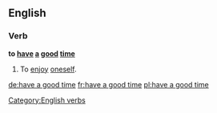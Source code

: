 ==English==

===Verb===
'''to [[have]] [[a]] [[good]] [[time]]'''

# {{idiomatic}} To [[enjoy]] [[oneself]].

[[Category:English verbs]]

[[de:have a good time]]
[[fr:have a good time]]
[[pl:have a good time]]